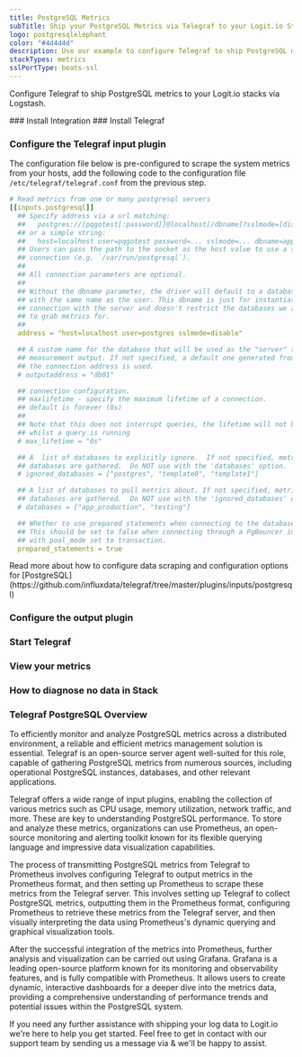 ```yaml
---
title: PostgreSQL Metrics
subTitle: Ship your PostgreSQL Metrics via Telegraf to your Logit.io Stack
logo: postgresqlelephant
color: "#4d4d4d"
description: Use our example to configure Telegraf to ship PostgreSQL metrics to Logit.io. Configure Telegraf to send PostgreSQL metrics to Logstash or Elastic.
stackTypes: metrics
sslPortType: beats-ssl
---
```


Configure Telegraf to ship PostgreSQL metrics to your Logit.io stacks via Logstash.

<Steps>
  ### Install Integration
  <InstallIntegration/>
  ### Install Telegraf

  <InstallTelegraf />

  ### Configure the Telegraf input plugin

  The configuration file below is pre-configured to scrape the system metrics from your hosts, add the following code to the configuration file `/etc/telegraf/telegraf.conf` from the previous step.

  ```yaml copy
  # Read metrics from one or many postgresql servers
  [[inputs.postgresql]]
    ## Specify address via a url matching:
    ##   postgres://[pqgotest[:password]]@localhost[/dbname]?sslmode=[disable|verify-ca|verify-full]&statement_timeout=...
    ## or a simple string:
    ##   host=localhost user=pqgotest password=... sslmode=... dbname=app_production
    ## Users can pass the path to the socket as the host value to use a socket
    ## connection (e.g. `/var/run/postgresql`).
    ##
    ## All connection parameters are optional.
    ##
    ## Without the dbname parameter, the driver will default to a database
    ## with the same name as the user. This dbname is just for instantiating a
    ## connection with the server and doesn't restrict the databases we are trying
    ## to grab metrics for.
    ##
    address = "host=localhost user=postgres sslmode=disable"

    ## A custom name for the database that will be used as the "server" tag in the
    ## measurement output. If not specified, a default one generated from
    ## the connection address is used.
    # outputaddress = "db01"

    ## connection configuration.
    ## maxlifetime - specify the maximum lifetime of a connection.
    ## default is forever (0s)
    ##
    ## Note that this does not interrupt queries, the lifetime will not be enforced
    ## whilst a query is running
    # max_lifetime = "0s"

    ## A  list of databases to explicitly ignore.  If not specified, metrics for all
    ## databases are gathered.  Do NOT use with the 'databases' option.
    # ignored_databases = ["postgres", "template0", "template1"]

    ## A list of databases to pull metrics about. If not specified, metrics for all
    ## databases are gathered.  Do NOT use with the 'ignored_databases' option.
    # databases = ["app_production", "testing"]

    ## Whether to use prepared statements when connecting to the database.
    ## This should be set to false when connecting through a PgBouncer instance
    ## with pool_mode set to transaction.
    prepared_statements = true
  ```
  <Callout type="info">
    Read more about how to configure data scraping and configuration options for [PostgreSQL](https://github.com/influxdata/telegraf/tree/master/plugins/inputs/postgresql)
  </Callout>

  ### Configure the output plugin

  <TelegrafOutputPlugin />

  ### Start Telegraf

  <StartTelegraf />

  ### View your metrics
  <LaunchStack source="PostgreSQL_Metrics_via_Telegraf" utmMedium="metrics" utmCampaign="telegraf-PostgreSQL-metrics" />

  ### How to diagnose no data in Stack

  <DiagnoseNoData />

</Steps>

### Telegraf PostgreSQL Overview

To efficiently monitor and analyze PostgreSQL metrics across a distributed environment, a reliable and efficient 
metrics management solution is essential. Telegraf is an open-source server agent well-suited for this role, 
capable of gathering PostgreSQL metrics from numerous sources, including operational PostgreSQL instances, 
databases, and other relevant applications.
      
Telegraf offers a wide range of input plugins, enabling the collection of various metrics such as CPU usage, 
memory utilization, network traffic, and more. These are key to understanding PostgreSQL performance. 
To store and analyze these metrics, organizations can use Prometheus, an open-source monitoring and alerting 
toolkit known for its flexible querying language and impressive data visualization capabilities.

The process of transmitting PostgreSQL metrics from Telegraf to Prometheus involves configuring Telegraf to 
output metrics in the Prometheus format, and then setting up Prometheus to scrape these metrics from the 
Telegraf server. This involves setting up Telegraf to collect PostgreSQL metrics, outputting them in the 
Prometheus format, configuring Prometheus to retrieve these metrics from the Telegraf server, and then visually 
interpreting the data using Prometheus's dynamic querying and graphical visualization tools.

After the successful integration of the metrics into Prometheus, further analysis and visualization can be 
carried out using Grafana. Grafana is a leading open-source platform known for its monitoring and observability 
features, and is fully compatible with Prometheus. It allows users to create dynamic, interactive dashboards 
for a deeper dive into the metrics data, providing a comprehensive understanding of performance 
trends and potential issues within the PostgreSQL system.

If you need any further assistance with shipping your log data to Logit.io we're here to help you get started. 
Feel free to get in contact with our support team by sending us a message via <IntercomButton text="live chat" /> 
& we'll be happy to assist.